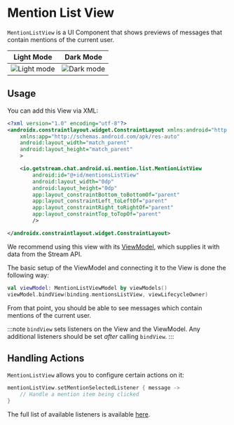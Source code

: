 # Mention List View

`MentionListView` is a UI Component that shows previews of messages that contain mentions of the current user.

| Light Mode | Dark Mode |
| --- | --- |
|![Light mode](../../assets/mentions_list_view_light.png)|![Dark mode](../../assets/mentions_list_view_dark.png)|

## Usage

You can add this View via XML:

```xml
<?xml version="1.0" encoding="utf-8"?>
<androidx.constraintlayout.widget.ConstraintLayout xmlns:android="http://schemas.android.com/apk/res/android"
    xmlns:app="http://schemas.android.com/apk/res-auto"
    android:layout_width="match_parent"
    android:layout_height="match_parent"
    >

    <io.getstream.chat.android.ui.mention.list.MentionListView
        android:id="@+id/mentionsListView"
        android:layout_width="0dp"
        android:layout_height="0dp"
        app:layout_constraintBottom_toBottomOf="parent"
        app:layout_constraintLeft_toLeftOf="parent"
        app:layout_constraintRight_toRightOf="parent"
        app:layout_constraintTop_toTopOf="parent"
        />

</androidx.constraintlayout.widget.ConstraintLayout>
```

We recommend using this view with its [ViewModel](../01-overview.mdx#viewmodels), which supplies it with data from the Stream API.

The basic setup of the ViewModel and connecting it to the View is done the following way:

```kotlin
val viewModel: MentionListViewModel by viewModels()
viewModel.bindView(binding.mentionsListView, viewLifecycleOwner)
```

From that point, you should be able to see messages which contain mentions of the current user.

:::note
`bindView` sets listeners on the View and the ViewModel. Any additional listeners should be set _after_ calling `bindView`.
:::

## Handling Actions

`MentionListView` allows you to configure certain actions on it:

```kotlin
mentionListView.setMentionSelectedListener { message ->
    // Handle a mention item being clicked
}
```

The full list of available listeners is available [here](https://getstream.github.io/stream-chat-android/stream-chat-android-ui-components/stream-chat-android-ui-components/io.getstream.chat.android.ui.mention.list/-mention-list-view/index.html).
